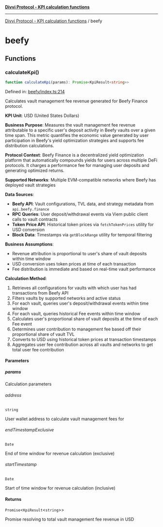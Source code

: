 [**Divvi Protocol - KPI calculation functions**](./README)

---

[Divvi Protocol - KPI calculation functions](./README) / beefy

# beefy

## Functions

### calculateKpi()

```ts
function calculateKpi(params): Promise<KpiResult<string>>
```

Defined in: [beefy/index.ts:214](https://github.com/divvi-xyz/divvi-protocol/blob/main/scripts/calculateKpi/protocols/beefy/index.ts#L214)

Calculates vault management fee revenue generated for Beefy Finance protocol.

**KPI Unit**: USD (United States Dollars)

**Business Purpose**: Measures the vault management fee revenue attributable to a specific user's
deposit activity in Beefy vaults over a given time span. This metric quantifies the economic value generated by user
participation in Beefy's yield optimization strategies and supports fee distribution calculations.

**Protocol Context**: Beefy Finance is a decentralized yield optimization platform that automatically
compounds yields for users across multiple DeFi protocols. It charges a performance fee for managing
user deposits and generating optimized returns.

**Supported Networks**: Multiple EVM-compatible networks where Beefy has deployed vault strategies

**Data Sources**:

- **Beefy API**: Vault configurations, TVL data, and strategy metadata from `api.beefy.finance`
- **RPC Queries**: User deposit/withdrawal events via Viem public client calls to vault contracts
- **Token Price API**: Historical token prices via `fetchTokenPrices` utility for USD conversion
- **Block Data**: Timestamps via `getBlockRange` utility for temporal filtering

**Business Assumptions**:

- Revenue attribution is proportional to user's share of vault deposits within time window
- USD conversion uses token prices at time of each transaction
- Fee distribution is immediate and based on real-time vault performance

**Calculation Method**:

1. Retrieves all configurations for vaults with which user has had transactions from Beefy API
2. Filters vaults by supported networks and active status
3. For each vault, queries user's deposit/withdrawal events within time window
4. For each vault, queries historical Fee events within time window
5. Calculates user's proportional share of vault deposits at the time of each Fee event
6. Determines user contribution to management fee based off their proportional share of vault TVL
7. Converts to USD using historical token prices at transaction timestamps
8. Aggregates user fee contribution across all vaults and networks to get total user fee contribution

#### Parameters

##### params

Calculation parameters

###### address

`string`

User wallet address to calculate vault management fees for

###### endTimestampExclusive

`Date`

End of time window for revenue calculation (exclusive)

###### startTimestamp

`Date`

Start of time window for revenue calculation (inclusive)

#### Returns

`Promise`\<`KpiResult`\<`string`\>\>

Promise resolving to total vault management fee revenue in USD
